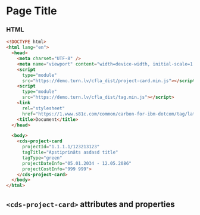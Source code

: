 
# Page Title

### HTML

```html
<!DOCTYPE html>
<html lang="en">
  <head>
    <meta charset="UTF-8" />
    <meta name="viewport" content="width=device-width, initial-scale=1.0" />
    <script
      type="module"
      src="https://demo.turn.lv/cfla_dist/project-card.min.js"></script>
    <script
      type="module"
      src="https://demo.turn.lv/cfla_dist/tag.min.js"></script>
    <link
      rel="stylesheet"
      href="https://1.www.s81c.com/common/carbon-for-ibm-dotcom/tag/latest/plex.css" />
    <title>Document</title>
  </head>

  <body>
    <cds-project-card
      projectId="1.1.1.1/123213123"
      tagTitle="Apstiprināts asdasd title"
      tagType="green"
      projectDateInfo="05.01.2034 - 12.05.2086"
      projectCostInfo="999 999">
    </cds-project-card>
  </body>
</html>
```

## `<cds-project-card>` attributes and properties

<Props of="cds-project-card" />
